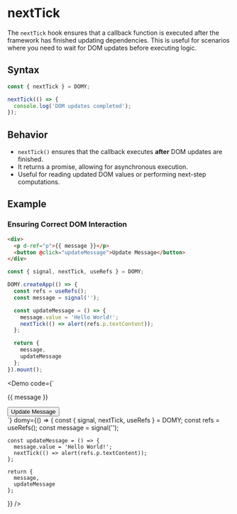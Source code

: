 
# nextTick

The `nextTick` hook ensures that a callback function is executed after the framework has finished updating dependencies. This is useful for scenarios where you need to wait for DOM updates before executing logic.

## Syntax

```js
const { nextTick } = DOMY;

nextTick(() => {
  console.log('DOM updates completed');
});
```

## Behavior

- `nextTick()` ensures that the callback executes **after** DOM updates are finished.
- It returns a promise, allowing for asynchronous execution.
- Useful for reading updated DOM values or performing next-step computations.

## Example

### Ensuring Correct DOM Interaction

```html
<div>
  <p d-ref="p">{{ message }}</p>
  <button @click="updateMessage">Update Message</button>
</div>
```

```js
const { signal, nextTick, useRefs } = DOMY;

DOMY.createApp(() => {
  const refs = useRefs();
  const message = signal('');

  const updateMessage = () => {
    message.value = 'Hello World!';
    nextTick(() => alert(refs.p.textContent));
  };

  return {
    message,
    updateMessage
  };
}).mount();
```

<Demo
  code={`
  <div>
    <p d-ref="p">{{ message }}</p>
    <button @click="updateMessage">Update Message</button>
  </div>
  `}
  domy={() => {
    const { signal, nextTick, useRefs } = DOMY;
    const refs = useRefs();
    const message = signal('');

    const updateMessage = () => {
      message.value = 'Hello World!';
      nextTick(() => alert(refs.p.textContent));
    };

    return {
      message,
      updateMessage
    };

}}
/>
